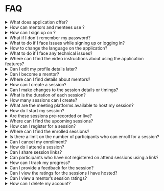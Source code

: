 
# FAQ

<details>
<summary>What does <PartialExample mentored /> application offer?</summary> 
<p><PartialExample mentored /> is an open source solution that creates a mentoring network and make experts discoverable to mentees to connect and seek guidance for professional development.</p>

<p>To learn more, see <a href="intro">Welcome to <PartialExample mentored /></a>.</p>

</details>

<details>
<summary>How can mentors and mentees use <PartialExample mentored />?</summary>

* Mentors can create sessions and join other sessions. 
* Mentees can join sessions. 

To learn more, see <a href="using-the-application">About the <PartialExample mentored /> Application</a>.
</details>

<details>
<summary>How can I sign up on <PartialExample mentored />?</summary>

<p>To sign up, you can open the web portal and click <b>Sign up</b>.</p>

To learn more, see the following topics:
<ul>
<li><a href="signing-up-as-a-mentor">Signing up as a Mentor</a>.</li>
<li><a href="signing-up-as-a-mentee">Signing up as a Mentee</a>.</li>
</ul>

</details>

<details>
<summary>What if I don't remember my password?</summary>
If you don't remember your password, you can reset it as follows:
<ResetPassword />
</details>

<details>
<summary>What to do if I face issues while signing up or logging in?</summary>

If you face any issues while logging in or signing up, you can write to the support team describing the issue.

To learn more, see <a href="report-signuporloginissue">Reporting Issues Related to Signing up and Logging in</a>.
</details>

<details>
<summary>How to change the language on the application?</summary>

You can select the language of your choice using the **Language** option from the **Application** menu.

To learn more, see <a href="change-language">Changing the Language Settings</a>.
</details>

<details>
<summary>What to do if I face any technical issues?</summary>

If you face any technical issues, you can report the issue to the support team on the Help page.

To learn more, see <a href="report-an-issue">Reporting an Issue</a>.
</details>

<details>
<summary>Where can I find the video instructions about using the application features?</summary>

To view the video instructions, you can go to the **Application** menu and select the **Help videos** option.

To learn more, see <a href="view-helpvideos">Viewing the Help Videos</a>.
</details>

<details>
<summary>Can I edit my profile details later?</summary>

After signing up, you can update your profile details any time.

To learn more, see the following topics: 
* <a href="creating-and-managing-mentor-profile">Creating a Mentor Profile</a>
* <a href="creating-and-managing-mentee-profile">Creating a Mentee Profile</a>

</details>

<details>
<summary>Can I become a mentor?</summary>

If you are a mentee, you can click **Become a Mentor** to send a request to the organization administrator. The request approval process ensures that the organization can validate the credentials of individuals before they are added as mentors.

To learn more, see <a href="request-beamentor">Requesting to be a Mentor</a>. 

</details>

<details>
<summary>Where can I find details about mentors?</summary>

You can use the <a href="mentor-directory">Mentor Directory</a> to look up details on individual mentors.
</details>

<details>
<summary>How can I create a session?</summary>
To create a new session, go to the <b>Created sessions</b> tab on the Home page and click <b>Create session</b>.

To learn more, see <a href="setting-up-a-session">Setting up a Session</a>. 
</details>

<details>
<summary>Can I make changes to the session details or timings?</summary>

You can edit a session to change the timings or the details associated with it. In case you want to cancel the session, you can delete the session.

To learn more, see <a href="setting-up-a-session">Setting up a Session</a>. 
</details>

<details>
<summary>What is the duration of each session?</summary>

The minimum duration of a session should be 30 minutes. 

To learn more, see <a href="setting-up-a-session">Setting up a Session</a>.
</details>

<details>
<summary>How many sessions can I create?</summary>

<PartialExample mentored /> does not apply any limits on the number of sessions that a mentor can host. 

To learn more, see <a href="setting-up-a-session">Setting up a Session</a>.
</details>

<details>
<summary>What are the meeting platforms available to host my session?</summary>

Mentors can host their sessions using any one of the following meeting platforms:

* BigBlueButton
* Google Meet
* WhatsApp
* Zoom

To learn more, see <a href="setting-up-a-session">Setting up a Session</a>.
</details>

<details>
<summary>How do I start my session?</summary>

On the <b>Created sessions</b> tab of the Home page, you can find your session and click <b>Start</b>.

To learn more, see <a href="starting-a-session">Starting a Session</a>.
</details>

<details>
<summary>Are these sessions pre-recorded or live?</summary>

Mentoring sessions are live sessions hosted by mentors. You cannot upload or host a recorded session.  

To learn more, see the following sections: 
* <a href="joining-a-session">Joining a Session</a>  
* <a href="starting-a-session">Starting a Session</a>

</details>

<details>
<summary>Where can I find the upcoming sessions?</summary>

You can find the upcoming sessions on the <b>All sessions</b> tab of the Home page.

To learn more, see <a href="enrolling-for-a-session">Enrolling for a Session</a>.
</details>

<details>
<summary>How can I register for a session?</summary>

On the <b>All sessions</b> tab of the Home page, you can find a session of interest and click <b>Enroll</b>.

To learn more, see <a href="enrolling-for-a-session">Enrolling for a Session</a>.
</details>

<details>
<summary>Where can I find the enrolled sessions?</summary>

You can find the enrolled sessions on the <b>Enrolled sessions</b> tab of the Home page.

To learn more, see <a href="joining-a-session">Joining a Session</a>.
</details>

<details>
<summary>Is there a limit on the number of participants who can enroll for a session?</summary>

You cannot enroll for a session after the enrollment limit is reached. If you try to enroll after this limit is reached, a *Session seats full* message appears.

To learn more, see <a href="enrolling-for-a-session">Enrolling for a Session</a>.

</details>

<details>
<summary>Can I cancel my enrollment?</summary>

You can cancel your enrollment if the mentor has not started the session.

To learn more, see <a href="enrolling-for-a-session#cancelling-your-enrollment">Cancelling Your Enrollment</a>.
</details>

<details>
<summary>How do I attend a session?</summary>

On the <b>Enrolled sessions</b> tab of the Home page, you can find an enrolled session and click <b>Join</b>.

To learn more, see <a href="joining-a-session">Joining a Session</a>.
</details>

<details>
<summary>Can I share session links?</summary>

The host and participants can share session links with their phone or email contacts, and over social media.

To learn more, see the following topics:

* <a href="inviting-mentorsandmentees-host">How can a session host share the session invite?</a> 
* <a href="inviting-mentorsandmentees-participants">How can a participant share the session invite?</a>

</details>

<details>
<summary>Can participants who have not registered on <PartialExample mentored /> attend sessions using a link?</summary>

To join sessions using a link, participants must sign up on <PartialExample mentored />.

To learn more, see <a href="joining-a-session">Joining a Session</a>.
</details>

<details>
<summary>How can I track my progress?</summary>
You can track your activity and track your progress using one of the following ways:

* Go to the **Dashboard** tab.
* Select the **Dashboard** option from the **Application** menu.

To learn more, see the following topics: 

* <a href="dashboard-for-mentors">Dashboard for Mentors</a>
* <a href="dashboard-for-mentees">Dashboard for Mentees</a>

</details>

<details>
<summary>Can I provide a feedback for the session?</summary>

At the end of each session, the host and participants can rate the session. 

To learn more, see the following topics: 

* <a href="feedbackformentors">How mentors can record their feedback?</a>
* <a href="feedbackformentees">How mentees can record their feedback?</a>

</details>

<details>
<summary>Can I view the ratings for the sessions I have hosted?</summary>

You can view your session rating using one of the following ways:

* Go to the **Profile** tab.
* Select the **Profile** option from the **Application** menu.

To learn more, see <a href="creating-and-managing-mentor-profile">Creating and Managing a Mentor Profile</a>.
</details>

<details>
<summary>Can I view a mentor’s session ratings?</summary>

You can view a mentor’s session ratings using the <a href="mentor-directory">Mentor Directory</a>.
</details>

<details>
<summary>How can I delete my account?</summary>

You can create a request to delete your account on the Help page.

To learn more, see any one of the following topics:
* <a href="mentor-deleteaccountrequest">How mentors can create a request for deleting their account?</a>
* <a href="mentee-deleteaccountrequest">How mentees can create a request for deleting their account?</a>

</details>

